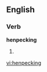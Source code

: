 ==English==

===Verb===
'''henpecking'''

# {{present participle of|[[henpeck]]}}

[[vi:henpecking]]